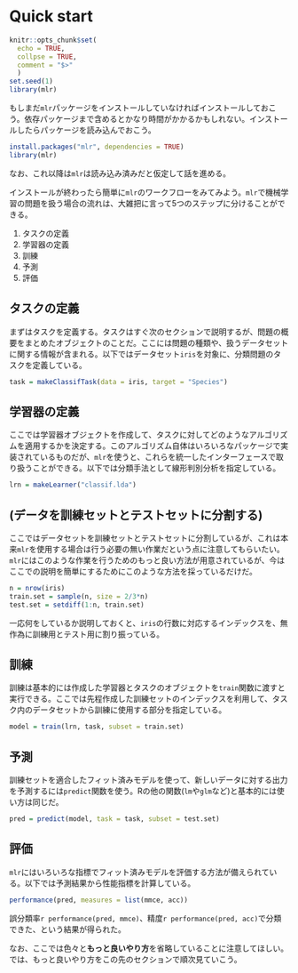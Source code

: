 # Quick start

```r
knitr::opts_chunk$set(
  echo = TRUE,
  collpse = TRUE,
  comment = "$>"
  )
set.seed(1)
library(mlr)
```

もしまだ`mlr`パッケージをインストールしていなければインストールしておこう。依存パッケージまで含めるとかなり時間がかかるかもしれない。インストールしたらパッケージを読み込んでおこう。

```r
install.packages("mlr", dependencies = TRUE)
library(mlr)
```

なお、これ以降は`mlr`は読み込み済みだと仮定して話を進める。

インストールが終わったら簡単に`mlr`のワークフローをみてみよう。`mlr`で機械学習の問題を扱う場合の流れは、大雑把に言って5つのステップに分けることができる。

1. タスクの定義
2. 学習器の定義
3. 訓練
4. 予測
5. 評価

## タスクの定義

まずはタスクを定義する。タスクはすぐ次のセクションで説明するが、問題の概要をまとめたオブジェクトのことだ。ここには問題の種類や、扱うデータセットに関する情報が含まれる。以下ではデータセット`iris`を対象に、分類問題のタスクを定義している。

```r
task = makeClassifTask(data = iris, target = "Species")
```

## 学習器の定義

ここでは学習器オブジェクトを作成して、タスクに対してどのようなアルゴリズムを適用するかを決定する。このアルゴリズム自体はいろいろなパッケージで実装されているものだが、`mlr`を使うと、これらを統一したインターフェースで取り扱うことができる。以下では分類手法として線形判別分析を指定している。

```r
lrn = makeLearner("classif.lda")
```

## (データを訓練セットとテストセットに分割する)

ここではデータセットを訓練セットとテストセットに分割しているが、これは本来`mlr`を使用する場合は行う必要の無い作業だという点に注意してもらいたい。`mlr`にはこのような作業を行うためのもっと良い方法が用意されているが、今はここでの説明を簡単にするためにこのような方法を採っているだけだ。

```r
n = nrow(iris)
train.set = sample(n, size = 2/3*n)
test.set = setdiff(1:n, train.set)
```

一応何をしているか説明しておくと、`iris`の行数に対応するインデックスを、無作為に訓練用とテスト用に割り振っている。

## 訓練 

訓練は基本的には作成した学習器とタスクのオブジェクトを`train`関数に渡すと実行できる。ここでは先程作成した訓練セットのインデックスを利用して、タスク内のデータセットから訓練に使用する部分を指定している。

```r
model = train(lrn, task, subset = train.set)
```

## 予測

訓練セットを適合したフィット済みモデルを使って、新しいデータに対する出力を予測するには`predict`関数を使う。Rの他の関数(`lm`や`glm`など)と基本的には使い方は同じだ。

```r
pred = predict(model, task = task, subset = test.set)
```

## 評価

`mlr`にはいろいろな指標でフィット済みモデルを評価する方法が備えられている。以下では予測結果から性能指標を計算している。

```r
performance(pred, measures = list(mmce, acc))
```

誤分類率`r performance(pred, mmce)`、精度`r performance(pred, acc)`で分類できた、という結果が得られた。

なお、ここでは色々と**もっと良いやり方**を省略していることに注意してほしい。では、もっと良いやり方をこの先のセクションで順次見ていこう。